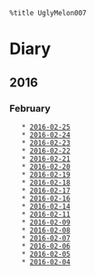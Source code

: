  %title UglyMelon007
= Diary =

== 2016 ==

=== February ===
    * [[2016-02-25]]
    * [[2016-02-24]]
    * [[2016-02-23]]
    * [[2016-02-22]]
    * [[2016-02-21]]
    * [[2016-02-20]]
    * [[2016-02-19]]
    * [[2016-02-18]]
    * [[2016-02-17]]
    * [[2016-02-16]]
    * [[2016-02-14]]
    * [[2016-02-11]]
    * [[2016-02-09]]
    * [[2016-02-08]]
    * [[2016-02-07]]
    * [[2016-02-06]]
    * [[2016-02-05]]
    * [[2016-02-04]]

